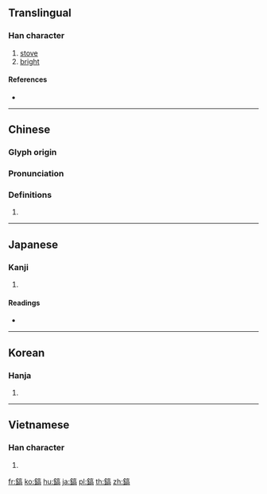 {{character info/new}}
{{also|镐}}
==Translingual==

===Han character===
{{Han char|rn=167|rad=金|as=10|sn=18|four=80127|canj=CYRB}}

# [[stove]]
# [[bright]]

====References====
* {{Han ref|kx=1318.120|dkj=40741|dj=1818.030|hdz=64243.110|uh=93AC|ud=37804|bh=C2EE|bd=49902}}

----

==Chinese==
{{zh-forms|s=镐}}

===Glyph origin===
{{Han etym}}

===Pronunciation===
{{zh-pron
|m=gǎo
|c=hou6,gou2
|mc=y
|oc=y
|cat=
}}

===Definitions===
{{zh-hanzi}}

# {{rfdef|zh}}

----

==Japanese==

===Kanji===
{{ja-kanji|grade=|rs=金10}}

# {{defn|lang=ja|sort=金10}}

====Readings====
* {{ja-readings|on=[[こう]] (kō)|kun=[[なべ]] (nabe), [[しのぎ]] (shinogi)}}

----

==Korean==

===Hanja===
{{ko-hanja|hangeul=호|eumhun=|rv=ho|mr=ho|y=ho}}

# {{defn|lang=ko|sort=金10}}

----

==Vietnamese==

===Han character===
{{vi-hantu|nhúm cào, hạo|rs=金10}}

# {{defn|lang=vi|sort=金10}}

[[fr:鎬]]
[[ko:鎬]]
[[hu:鎬]]
[[ja:鎬]]
[[pl:鎬]]
[[th:鎬]]
[[zh:鎬]]